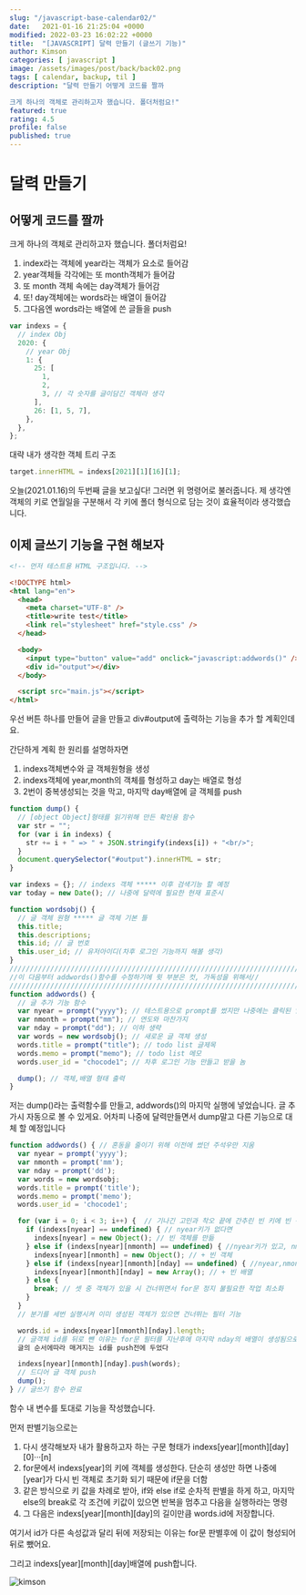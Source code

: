 ```yaml
---
slug: "/javascript-base-calendar02/"
date:   2021-01-16 21:25:04 +0000
modified: 2022-03-23 16:02:22 +0000
title:  "[JAVASCRIPT] 달력 만들기 (글쓰기 기능)"
author: Kimson
categories: [ javascript ]
image: /assets/images/post/back/back02.png
tags: [ calendar, backup, til ]
description: "달력 만들기 어떻게 코드를 짤까

크게 하나의 객체로 관리하고자 했습니다. 폴더처럼요!"
featured: true
rating: 4.5
profile: false
published: true
---
```


# 달력 만들기

## 어떻게 코드를 짤까

크게 하나의 객체로 관리하고자 했습니다. 폴더처럼요!

1. index라는 객체에 year라는 객체가 요소로 들어감
2. year객체들 각각에는 또 month객체가 들어감
3. 또 month 객체 속에는 day객체가 들어감
4. 또! day객체에는 words라는 배열이 들어감
5. 그다음엔 words라는 배열에 쓴 글들을 push

```javascript showLineNumbers
var indexs = {
  // index Obj
  2020: {
    // year Obj
    1: {
      25: [
        1,
        2,
        3, // 각 숫자를 글이담긴 객체라 생각
      ],
      26: [1, 5, 7],
    },
  },
};
```

대략 내가 생각한 객체 트리 구조

```javascript showLineNumbers
target.innerHTML = indexs[2021][1][16][1];
```

오늘(2021.01.16)의 두번째 글을 보고싶다! 그러면 위 명령어로 불러줍니다. 제 생각엔 객체의 키로 연월일을 구분해서 각 키에 폴더 형식으로 담는 것이 효율적이라 생각했습니다.

## 이제 글쓰기 기능을 구현 해보자

```html showLineNumbers
<!-- 먼저 테스트용 HTML 구조입니다. -->

<!DOCTYPE html>
<html lang="en">
  <head>
    <meta charset="UTF-8" />
    <title>write test</title>
    <link rel="stylesheet" href="style.css" />
  </head>

  <body>
    <input type="button" value="add" onclick="javascript:addwords()" />
    <div id="output"></div>
  </body>

  <script src="main.js"></script>
</html>
```

우선 버튼 하나를 만들어 글을 만들고 div#output에 출력하는 기능을 추가 할 계획인데요.

간단하게 계획 한 원리를 설명하자면

1. indexs객체변수와 글 객체원형을 생성
2. indexs객체에 year,month의 객체를 형성하고 day는 배열로 형성
3. 2번이 중복생성되는 것을 막고, 마지막 day배열에 글 객체를 push

```javascript showLineNumbers
function dump() {
  // [object Object]형태를 읽기위해 만든 확인용 함수
  var str = "";
  for (var i in indexs) {
    str += i + " => " + JSON.stringify(indexs[i]) + "<br/>";
  }
  document.querySelector("#output").innerHTML = str;
}

var indexs = {}; // indexs 객체 ***** 이후 검색기능 할 예정
var today = new Date(); // 나중에 달력에 필요한 현재 표준시

function wordsobj() {
  // 글 객체 원형 ***** 글 객체 기본 틀
  this.title;
  this.descriptions;
  this.id; // 글 번호
  this.user_id; // 유저아이디(차후 로그인 기능까지 해볼 생각)
}
/////////////////////////////////////////////////////////////////////////
//이 다음부터 addwords()함수를 수정하기에 윗 부분은 컷, 가독성을 위해서//
/////////////////////////////////////////////////////////////////////////
function addwords() {
  // 글 추가 기능 함수
  var nyear = prompt("yyyy"); // 테스트용으로 prompt를 썼지만 나중에는 클릭된 일자의 연도를 받을 예정
  var nmonth = prompt("mm"); // 연도와 마찬가지
  var nday = prompt("dd"); // 이하 생략
  var words = new wordsobj(); // 새로운 글 객체 생성
  words.title = prompt("title"); // todo list 글제목
  words.memo = prompt("memo"); // todo list 메모
  words.user_id = "chocode1"; // 차후 로그인 기능 만들고 받을 놈

  dump(); // 객체,배열 형태 출력
}
```

저는 dump()라는 출력함수를 만들고, addwords()의 마지막 실행에 넣었습니다. 글 추가시 자동으로 볼 수 있게요. 어차피 나중에 달력만들면서 dump말고 다른 기능으로 대체 할 예정입니다

```javascript showLineNumbers
function addwords() { // 혼동을 줄이기 위해 이전에 썼던 주석우만 지움
  var nyear = prompt('yyyy');
  var nmonth = prompt('mm');
  var nday = prompt('dd');
  var words = new wordsobj;
  words.title = prompt('title');
  words.memo = prompt('memo');
  words.user_id = 'chocode1';

  for (var i = 0; i < 3; i++) {  // 기나긴 고민과 착오 끝에 간추린 빈 키에 빈 객체 넣기
    if (indexs[nyear] == undefined) { // nyear키가 없다면
      indexs[nyear] = new Object(); // 빈 객체를 만듦
    } else if (indexs[nyear][nmonth] == undefined) { //nyear키가 있고, nmonth키 없다면
      indexs[nyear][nmonth] = new Object(); // + 빈 객체
    } else if (indexs[nyear][nmonth][nday] == undefined) { //nyear,nmonth 있고 nday없다면
      indexs[nyear][nmonth][nday] = new Array(); // + 빈 배열
    } else {
      break; // 셋 중 객체가 있을 시 건너뛰면서 for문 정지 불필요한 작업 최소화
    }
  }
  // 분기를 세번 실행시켜 이미 생성된 객체가 있으면 건너뛰는 필터 기능

  words.id = indexs[nyear][nmonth][nday].length;
  // 글객체 id를 뒤로 뺀 이유는 for문 필터를 지난후에 마지막 nday의 배열이 생성됨으로
  글의 순서에따라 매겨지는 id를 push전에 두었다

  indexs[nyear][nmonth][nday].push(words);
  // 드디어 글 객체 push
  dump();
} // 글쓰기 함수 완료
```

함수 내 변수를 토대로 기능을 작성했습니다.

먼저 판별기능으로는

1. 다시 생각해보자 내가 활용하고자 하는 구문 형태가 indexs[year][month][day][0]···[n]
2. for문에서 indexs[year]의 키에 객체를 생성한다. 단순히 생성만 하면 나중에 [year]가 다시 빈 객체로 초기화 되기 때문에 if문을 더함
3. 같은 방식으로 키 값을 차례로 받아, if와 else if로 순차적 판별을 하게 하고, 마지막 else의 break로 각 조건에 키값이 있으면 반복을 멈추고 다음을 실행하라는 명령
4. 그 다음은 indexs[year][month][day]의 길이만큼 words.id에 저장합니다.

여기서 id가 다른 속성값과 달리 뒤에 저장되는 이유는 for문 판별후에 이 값이 형성되어 뒤로 뺐어요.

그리고 indexs[year][month][day]배열에 push합니다.

![kimson](/assets/images/post/back/back01.png)
